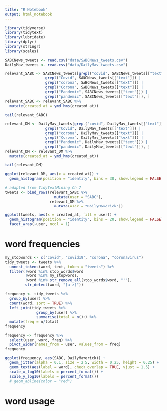 ```yaml
---
title: "R Notebook"
output: html_notebook
---
```

```r
library(tidyverse)
library(tidytext)
library(lubridate)
library(dplyr)
library(stringr)
library(scales)
```

```r
SABCNews_tweets <- read.csv("data/SABCNews_tweets.csv")
DailyMav_tweets <- read.csv("data/DailyMav_tweets.csv")
```
```r
relevant_SABC <- SABCNews_tweets[grepl("covid", SABCNews_tweets[["text"]]) | 
                  grepl("Covid", SABCNews_tweets[["text"]]) |
                  grepl("corona", SABCNews_tweets[["text"]]) |
                  grepl("Corona", SABCNews_tweets[["text"]]) |
                  grepl("Pandemic", SABCNews_tweets[["text"]]) |
                  grepl("pandemic", SABCNews_tweets[["text"]]), ]
relevant_SABC <- relevant_SABC %>%
  mutate(created_at = ymd_hms(created_at))

tail(relevant_SABC)
```

```r
relevant_DM <- DailyMav_tweets[grepl("covid", DailyMav_tweets[["text"]]) | 
                  grepl("Covid", DailyMav_tweets[["text"]]) |
                  grepl("corona", DailyMav_tweets[["text"]]) |
                  grepl("Corona", DailyMav_tweets[["text"]]) |
                  grepl("Pandemic", DailyMav_tweets[["text"]]) |
                  grepl("pandemic", DailyMav_tweets[["text"]]), ]
relevant_DM <- relevant_DM %>%
  mutate(created_at = ymd_hms(created_at))

tail(relevant_DM)
```


```r
ggplot(relevant_DM, aes(x = created_at)) +
  geom_histogram(position = "identity", bins = 30, show.legend = FALSE)
```

```r
# adapted from TidyTextMining Ch 7
tweets <- bind_rows(relevant_SABC %>% 
                      mutate(user = "SABC"),
                    relevant_DM %>% 
                      mutate(user = "DailyMaverick"))

ggplot(tweets, aes(x = created_at, fill = user)) +
  geom_histogram(position = "identity", bins = 20, show.legend = FALSE) +
  facet_wrap(~user, ncol = 1)
```

# word frequencies

```r
my_stopwords <- c("covid", "covid19", "corona", "coronavirus")
tidy_tweets <- tweets %>% 
  unnest_tokens(word, text, token = "tweets") %>%
  filter(!word %in% stop_words$word,
         !word %in% my_stopwords,
         !word %in% str_remove_all(stop_words$word, "'"),
         str_detect(word, "[a-z]"))
```
```r
frequency <- tidy_tweets %>% 
  group_by(user) %>% 
  count(word, sort = TRUE) %>% 
  left_join(tidy_tweets %>% 
              group_by(user) %>% 
              summarise(total = n())) %>%
  mutate(freq = n/total)
frequency
```

```r
frequency <- frequency %>% 
  select(user, word, freq) %>% 
  pivot_wider(names_from = user, values_from = freq)
frequency
```

```r
ggplot(frequency, aes(SABC, DailyMaverick)) +
  geom_jitter(alpha = 0.1, size = 2.5, width = 0.25, height = 0.25) +
  geom_text(aes(label = word), check_overlap = TRUE, vjust = 1.5) +
  scale_x_log10(labels = percent_format()) +
  scale_y_log10(labels = percent_format())
  # geom_abline(color = "red")
```

# word usage

```r

```




